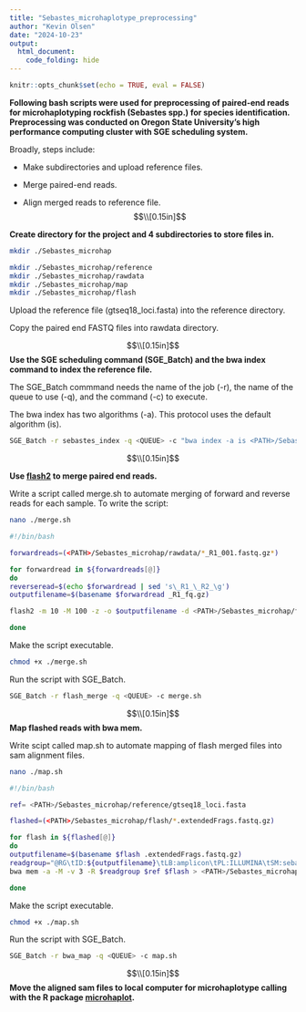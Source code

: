 ---
title: "Sebastes_microhaplotype_preprocessing"
author: "Kevin Olsen"
date: "2024-10-23"
output: 
  html_document:
    code_folding: hide 
---

```{r setup, include = FALSE}
knitr::opts_chunk$set(echo = TRUE, eval = FALSE)
```

**Following bash scripts were used for preprocessing of paired-end reads for microhaplotyping rockfish (Sebastes spp.) for species identification. Preprocessing was conducted on Oregon State University's high performance computing cluster with SGE scheduling system.**

Broadly, steps include: 

- Make subdirectories and upload reference files. 

- Merge paired-end reads. 

- Align merged reads to reference file.
$$\\[0.15in]$$

**Create directory for the project and 4 subdirectories to store files in.**
```{bash}
mkdir ./Sebastes_microhap 

mkdir ./Sebastes_microhap/reference
mkdir ./Sebastes_microhap/rawdata
mkdir ./Sebastes_microhap/map
mkdir ./Sebastes_microhap/flash
```

Upload the reference file (gtseq18_loci.fasta) into the reference directory.

Copy the paired end FASTQ files into rawdata directory.

$$\\[0.15in]$$
**Use the SGE scheduling command (SGE_Batch) and the bwa index command to index the reference file.**

The SGE_Batch commmand needs the name of the job (-r), the name of the queue to use (-q), and the command (-c) to execute.

The bwa index has two algorithms (-a). This protocol uses the default algorithm (is).
```{bash}
SGE_Batch -r sebastes_index -q <QUEUE> -c "bwa index -a is <PATH>/Sebastes_microhap/reference/gtseq18_loci.fasta"
```
$$\\[0.15in]$$

**Use [flash2](https://github.com/dstreett/FLASH2) to merge paired end reads.**

Write a script called merge.sh to automate merging of forward and reverse reads for each sample. To write the script:
```{bash}
nano ./merge.sh
```

```{bash}
#!/bin/bash

forwardreads=(<PATH>/Sebastes_microhap/rawdata/*_R1_001.fastq.gz*)

for forwardread in ${forwardreads[@]}
do
reverseread=$(echo $forwardread | sed 's\_R1_\_R2_\g')
outputfilename=$(basename $forwardread _R1_fq.gz)

flash2 -m 10 -M 100 -z -o $outputfilename -d <PATH>/Sebastes_microhap/flash/ $forwardread $reverseread

done
```

Make the script executable.
```{bash}
chmod +x ./merge.sh 
```

Run the script with SGE_Batch.
```{bash}
SGE_Batch -r flash_merge -q <QUEUE> -c merge.sh
```
$$\\[0.15in]$$
**Map flashed reads with bwa mem.**

Write scipt called map.sh to automate mapping of flash merged files into sam alignment files.
```{bash}
nano ./map.sh
```

```{bash}
#!/bin/bash

ref= <PATH>/Sebastes_microhap/reference/gtseq18_loci.fasta

flashed=(<PATH>/Sebastes_microhap/flash/*.extendedFrags.fastq.gz)

for flash in ${flashed[@]}
do
outputfilename=$(basename $flash .extendedFrags.fastq.gz)
readgroup="@RG\tID:${outputfilename}\tLB:amplicon\tPL:ILLUMINA\tSM:sebastes${outputfilename}"
bwa mem -a -M -v 3 -R $readgroup $ref $flash > <PATH>/Sebastes_microhap/SAM/${outputfilename}.aln.sam

done
```

Make the script executable.
```{bash}
chmod +x ./map.sh 
```

Run the script with SGE_Batch.
```{bash}
SGE_Batch -r bwa_map -q <QUEUE> -c map.sh
```
$$\\[0.15in]$$
**Move the aligned sam files to local computer for microhaplotype calling with the R package [microhaplot](https://github.com/ngthomas/microhaplot).**

